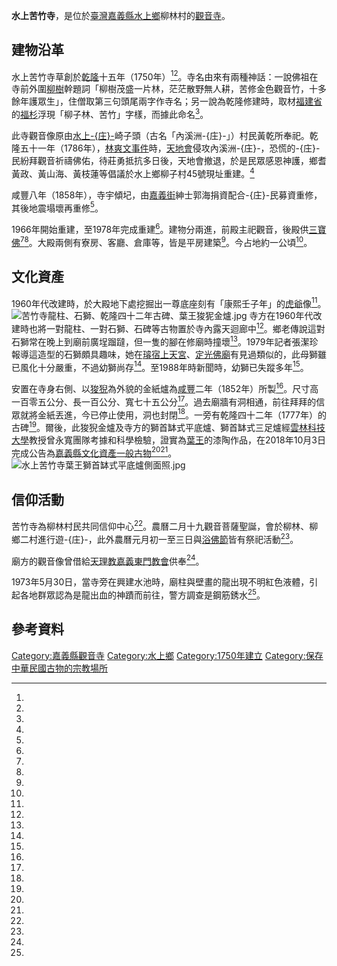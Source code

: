 {{coord|23.433368|120.417244|display=title}}
{{東亞廟宇
| name = 水上苦竹寺
| img =File:水上苦竹寺正面照.jpg
| img_capt = 
| image_width = 250px
| location = {{TWN}}[[嘉義縣|嘉義縣]][[水上鄉|水上鄉]]柳子林45號
| god =[[觀世音菩薩|觀世音菩薩]]
| type = 
| struct = 
| open_year =乾隆十五年（1750年）
| cere_date =農曆二月十九
| cultural_collection= 
|}}
'''水上苦竹寺'''，是位於[[臺灣|臺灣]][[嘉義縣|嘉義縣]][[水上鄉|水上鄉]]柳林村的[[觀音寺|觀音寺]]。
==建物沿革==
水上苦竹寺草創於[[乾隆|乾隆]]十五年（1750年）<ref name="1988-12-13"/><ref name="張潔珍"/>。寺名由來有兩種神話：一說佛祖在寺前外圍[[柳樹|柳樹]]幹題詞「柳樹茂盛一片林，茫茫散野無人耕，苦修金色觀音竹，十多餘年護眾生」，住僧取第三句頭尾兩字作寺名；另一說為乾隆修建時，取材[[福建省_(清)|福建省]]的[[福杉|福杉]]浮現「柳子林、苦竹」字樣，而據此命名<ref name="李恩慈"/>。

此寺觀音像原由[[水上庄|水上-{庄}-]]崎子頭（古名「內溪洲-{庄}-」）村民黃乾所奉祀。乾隆五十一年（1786年），[[林爽文事件|林爽文事件]]時，[[天地會|天地會]]侵攻內溪洲-{庄}-，恐慌的-{庄}-民紛拜觀音祈禱佛佑，待莊勇抵抗多日後，天地會撤退，於是民眾感恩神護，鄉耆黃政、黃山海、黃枝蓮等倡議於水上鄉柳子村45號現址重建。<ref name="徐蘭川"/>

咸豐八年（1858年），寺宇傾圮，由[[嘉義街|嘉義街]]紳士郭海捐資配合-{庄}-民募資重修，其後地震塌壞再重修<ref name="徐蘭川"/>。

1966年開始重建，至1978年完成重建<ref name="張誼"/>。建物分兩進，前殿主祀觀音，後殿供[[三世佛|三寶佛]]<ref name="徐蘭川"/><ref name="張誼"/>。大殿兩側有寮房、客廳、倉庫等，皆是平房建築<ref name="張誼"/>。今占地約一公頃<ref name="李恩慈"/>。

==文化資產==
1960年代改建時，於大殿地下處挖掘出一尊底座刻有「康熙壬子年」的[[虎爺|虎爺]]像<ref name="1988-12-13"/>。
[[File:苦竹寺龍柱、石獅、乾隆四十二年古碑、葉王狻狔金爐.jpg|thumb]]
寺方在1960年代改建時也將一對龍柱、一對石獅、石碑等古物置於寺內露天迴廊中<ref name="1988-12-13"/>。鄉老傳說這對石獅常在晚上到廟前廣埕蹓躂，但一隻的腳在修廟時撞壞<ref name="徐蘭川"/>。1979年記者張潔珍報導這造型的石獅頗具趣味，她在[[璿宿上天宮|璿宿上天宮]]、[[定光佛廟|定光佛廟]]有見過類似的，此母獅雖已風化十分嚴重，不過幼獅尚存<ref name="張潔珍"/>。至1988年時新聞時，幼獅已失蹤多年<ref name="1988-12-13"/>。

安置在寺身右側、以[[狻猊|狻猊]]為外貌的金紙爐為[[咸豐|咸豐]]二年（1852年）所製<ref name="張誼"/>。尺寸高一百零五公分、長一百公分、寬七十五公分<ref name="陳寶容"/>。過去廟牆有洞相通，前往拜拜的信眾就將金紙丟進，今已停止使用，洞也封閉<ref name="張誼"/>。一旁有乾隆四十二年（1777年）的古碑<ref name="徐蘭川"/>。爾後，此狻猊金爐及寺方的獅首缽式平底爐、獅首缽式三足爐經[[雲林科技大學|雲林科技大學]]教授曾永寬團隊考據和科學檢驗，證實為[[葉王|葉王]]的漆陶作品，在2018年10月3日完成公告為[[嘉義縣文化資產#古物|嘉義縣文化資產一般古物]]<ref name="呂妍庭"/><ref name="嘉義縣文化觀光局"/>。
[[File:水上苦竹寺葉王獅首缽式平底爐側面照.jpg|thumb]]

==信仰活動==
苦竹寺為柳林村民共同信仰中心<ref name="李恩慈"/>。農曆二月十九觀音菩薩聖誕，會於柳林、柳鄉二村進行遊-{庄}-，此外農曆元月初一至三日與[[浴佛節|浴佛節]]皆有祭祀活動<ref name="張誼"/>。

廟方的觀音像曾借給[[天理教嘉義東門教會|天理教嘉義東門教會]]供奉<ref name="魯永明"/>。

1973年5月30日，當寺旁在興建水池時，廟柱與壁畫的龍出現不明紅色液體，引起各地群眾認為是龍出血的神蹟而前往，警方調查是鋼筋銹水<ref name="1973-06-04"/>。

==參考資料==

{{reflist|1|refs=
<ref name="1973-06-04">{{Cite news|url=|title=泥塑蛟龍流血事 可能鋼筋生銹並非血液 警示籲勿受神棍愚弄|author=|language=zh-tw|newspaper=臺灣民聲日報|date=1973-06-04|accessdate=}}</ref>

<ref name="張誼">{{Cite news|url=http://care.cdnnews.com.tw/news.php?n_id=27&nc_id=31290|title=苦竹寺狻猊金爐 葉王之作|author=張誼|language=zh-tw|newspaper=中華日報|date=2015-06-16|accessdate=2021-01-14}}</ref>

<ref name="呂妍庭">{{Cite news|url=https://www.chinatimes.com/newspapers/20181004000699-260107?chdtv|title=葉王罕見漆陶 公告嘉縣古物|author=呂妍庭|language=zh-tw|newspaper=中國時報|date=2018-10-04|accessdate=2021-01-14}}</ref>

<ref name="陳寶容">{{Cite news|url=|title=葉王交趾陶出土 水上鄉苦竹寺視為珍寶 名為「狻猊祥獸」咸豐年間古物 距今約一百五十年|author=陳寶容|language=zh-tw|newspaper=中國時報|date=2000-10-24|accessdate=}}</ref>

<ref name="張潔珍">{{Cite news|url=|title=棄獅|author=張潔珍|language=zh-tw|newspaper=聯合報|date=1979-03-27|accessdate=}}</ref>

<ref name="李恩慈">{{Cite news|url=|title=《村長帶路》 柳林村 黃奇鋒 苦竹寺 村民共同信仰中心|author=李恩慈|language=zh-tw|newspaper=聯合報|date=2008-07-22|accessdate=}}</ref>

<ref name="徐蘭川">{{Cite news|url=|title=苦竹古寺百年奇榕|author=徐蘭川|language=zh-tw|newspaper=聯合報|date=1999-01-17|accessdate=}}</ref>

<ref name="1988-12-13">{{Cite news|url=|title=石獅風蝕 古物蒙難|author=|language=zh-tw|newspaper=聯合報|date=1988-12-13|accessdate=}}</ref>

<ref name="魯永明">{{Cite news|url=|title=最完整檜木神殿 東門教會慶百歲|author=魯永明|language=zh-tw|newspaper=聯合報|date=2016-11-21|accessdate=}}</ref>

<ref name="嘉義縣文化觀光局">{{Cite news|url=https://www.tbocc.gov.tw/ModuleMsg/News_Detail2.aspx?id=34728&page=1&&SearchPagSize_Data=10&SearchDisplay=close&SelectData_KeyWord=32&NewsClassID=39&lang=tw|title=水上苦竹寺葉王狻狔爐頂|publisher=嘉義縣文化觀光局|accessdate=2021-01-14|language=zh-tw}}</ref>

}}

{{commons category|Kuzhu Temple}}

[[Category:嘉義縣觀音寺|Category:嘉義縣觀音寺]]
[[Category:水上鄉|Category:水上鄉]]
[[Category:1750年建立|Category:1750年建立]]
[[Category:保存中華民國古物的宗教場所|Category:保存中華民國古物的宗教場所]]
